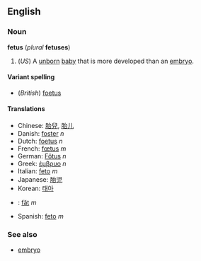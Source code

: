 <!--If you edit this page, please also edit "foetus" to ensure that the pages remain synchronised-->


==English==
===Noun===
'''fetus''' (''plural'' '''fetuses''')

#(''US'') A [[unborn]] [[baby]] that is more developed than an [[embryo]].

====Variant spelling====
*(''British'') [[foetus]]

====Translations====
*Chinese: [[胎兒]], [[胎儿]]
*Danish: [[foster#Danish|foster]] ''n''
*Dutch: [[foetus]] ''n''
*French: [[fœtus]] ''m''
*German: [[Fötus]] ''n''
*Greek: [[έμβρυο]] ''n''
*Italian: [[feto]] ''m''
*Japanese: [[胎児]]
*Korean: [[태아]]
*{{ro}}: [[făt]] ''m''
*Spanish: [[feto]] ''m''

===See also===
*[[embryo]]



<!--If you edit this page, please also edit "foetus" to ensure that the pages remain synchronised-->